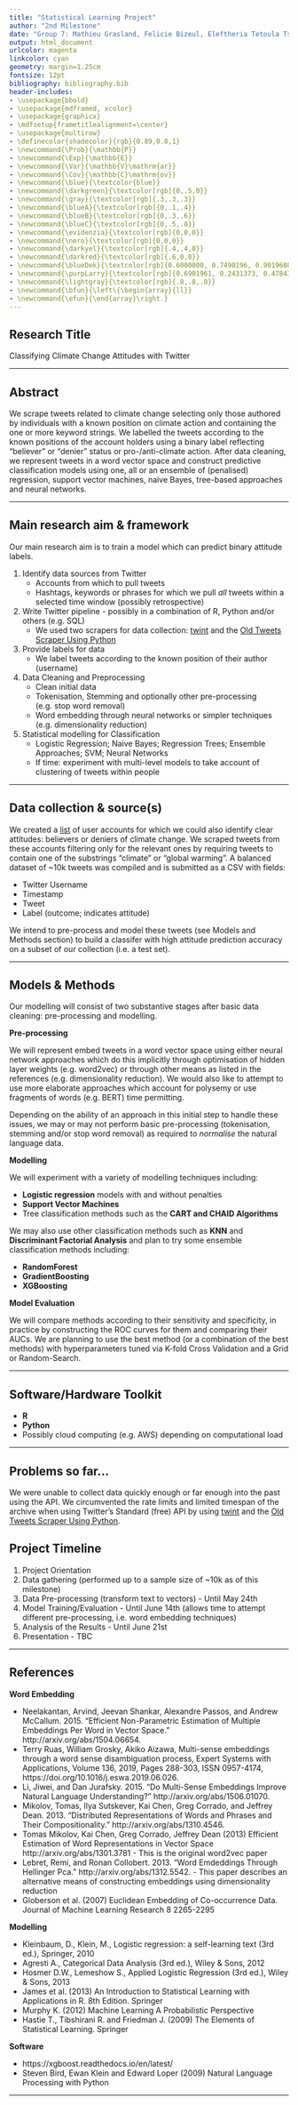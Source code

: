 ```yaml
---
title: "Statistical Learning Project"
author: "2nd Milestone"
date: "Group 7: Mathieu Grasland, Felicie Bizeul, Eleftheria Tetoula Tsonga, Iason Tsardanidis and Anil Keshwani"
output: html_document
urlcolor: magenta
linkcolor: cyan
geometry: margin=1.25cm
fontsize: 12pt
bibliography: bibliography.bib
header-includes:
- \usepackage{bbold}
- \usepackage{mdframed, xcolor}
- \usepackage{graphicx}
- \mdfsetup{frametitlealignment=\center}
- \usepackage{multirow}
- \definecolor{shadecolor}{rgb}{0.89,0.8,1}
- \newcommand{\Prob}{\mathbb{P}}
- \newcommand{\Exp}{\mathbb{E}}
- \newcommand{\Var}{\mathbb{V}\mathrm{ar}}
- \newcommand{\Cov}{\mathbb{C}\mathrm{ov}}
- \newcommand{\blue}{\textcolor{blue}}
- \newcommand{\darkgreen}{\textcolor[rgb]{0,.5,0}}
- \newcommand{\gray}{\textcolor[rgb]{.3,.3,.3}}
- \newcommand{\blueA}{\textcolor[rgb]{0,.1,.4}}
- \newcommand{\blueB}{\textcolor[rgb]{0,.3,.6}}
- \newcommand{\blueC}{\textcolor[rgb]{0,.5,.8}}
- \newcommand{\evidenzia}{\textcolor[rgb]{0,0,0}}
- \newcommand{\nero}{\textcolor[rgb]{0,0,0}}
- \newcommand{\darkyel}{\textcolor[rgb]{.4,.4,0}}
- \newcommand{\darkred}{\textcolor[rgb]{.6,0,0}}
- \newcommand{\blueDek}{\textcolor[rgb]{0.6000000, 0.7490196, 0.9019608}}
- \newcommand{\purpLarry}{\textcolor[rgb]{0.6901961, 0.2431373, 0.4784314}}
- \newcommand{\lightgray}{\textcolor[rgb]{.8,.8,.8}}
- \newcommand{\bfun}{\left\{\begin{array}{ll}}
- \newcommand{\efun}{\end{array}\right.}
---
```



Research Title
----------

Classifying Climate Change Attitudes with Twitter

----------


Abstract \underline{update}
----------

We scrape tweets related to climate change selecting only those authored by individuals with a known position on climate action and containing the one or more keyword strings. We labelled the tweets according to the known positions of the account holders using a binary label reflecting "believer" or "denier" status or pro-/anti-climate action. After data cleaning, we represent tweets in a word vector space and construct predictive classification models using one, all or an ensemble of (penalised) regression, support vector machines, naive Bayes, tree-based approaches and neural networks.

----------


Main research aim \& framework \underline{update}
----------

Our main research aim is to train a model which can predict binary attitude labels. 

1. Identify data sources from Twitter
   - Accounts from which to pull tweets
   - Hashtags, keywords or phrases for which we pull _all_ tweets within a selected time window (possibly retrospective)
2. Write Twitter pipeline - possibly in a combination of R, Python and/or others (e.g. SQL)
    - We used two scrapers for data collection: [twint](https://github.com/twintproject/twint) and the [Old Tweets Scraper Using Python](https://github.com/PJHRobles/Twitter-Get-Old-Tweets-Scraper)
3. Provide labels for data
   - We label tweets according to the known position of their author (username)
4. Data Cleaning and Preprocessing
   - Clean initial data 
   - Tokenisation, Stemming and optionally other pre-processing (e.g. stop word removal)
   - Word embedding through neural networks or simpler techniques (e.g. dimensionality reduction)
5. Statistical modelling for Classification
   - Logistic Regression; Naive Bayes; Regression Trees; Ensemble Approaches; SVM; Neural Networks
   - If time: experiment with multi-level models to take account of clustering of tweets within people

----------


Data collection \& source(s) 
----------

We created a [list](https://docs.google.com/spreadsheets/d/1ilJNgGtmqJOyKxPdyGG15D4QdVMbmXjxbKZ0YyfNRHM/edit#gid=0) of user accounts for which we could also identify clear attitudes: believers or deniers of climate change. We scraped tweets from these accounts filtering only for the relevant ones by requiring tweets to contain one of the substrings "climate" or "global warming". A balanced dataset of ~10k tweets was compiled and is submitted as a CSV with fields:

- Twitter Username
- Timestamp
- Tweet
- Label (outcome; indicates attitude)

We intend to pre-process and model these tweets (see Models and Methods section) to build a classifer with high attitude prediction accuracy on a subset of our collection (i.e. a test set). 

----------


Models \& Methods \underline{update}
----------

Our modelling will consist of two substantive stages after basic data cleaning: pre-processing and modelling. 

**Pre-processing**

We will represent embed tweets in a word vector space using either neural network approaches which do this implicitly through optimisation of hidden layer weights (e.g. word2vec) or through other means as listed in the references (e.g. dimensionality reduction). We would also like to attempt to use more elaborate approaches which account for polysemy or use fragments of words (e.g. BERT) time permitting.

Depending on the ability of an approach in this initial step to handle these issues, we may or may not perform basic pre-processing (tokenisation, stemming and/or stop word removal) as required to _normalise_ the natural language data. 

**Modelling**

We will experiment with a variety of modelling techniques including:

- **Logistic regression** models with and without penalties  
- **Support Vector Machines**   
- Tree classification methods such as the **CART and CHAID Algorithms**  

We may also use other classification methods such as **KNN** and  **Discriminant Factorial Analysis** and plan to try some ensemble classification methods including:

- **RandomForest**
- **GradientBoosting**
- **XGBoosting**

**Model Evaluation**

We will compare methods according to their sensitivity and specificity, in practice by constructing the ROC curves for them and comparing their AUCs. We are planning to use the best method (or a combination of the best methods) with hyperparameters tuned via K-fold Cross Validation and a Grid or Random-Search.

----------


Software/Hardware Toolkit \underline{update}
----------

- **R**
- **Python**
- Possibly cloud computing (e.g. AWS) depending on computational load

----------


Problems so far...
----------

We were unable to collect data quickly enough or far enough into the past using the API. We circumvented the rate limits and limited timespan of the archive when using Twitter's Standard (free) API by using [twint](https://github.com/twintproject/twint) and the [Old Tweets Scraper Using Python](https://github.com/PJHRobles/Twitter-Get-Old-Tweets-Scraper).

Project Timeline \underline{update}
----------

1) Project Orientation
2) Data gathering (performed up to a sample size of ~10k as of this milestone)
3) Data Pre-processing (transform text to vectors) - Until May 24th
4) Model Training/Evaluation - Until June 14th (allows time to attempt different pre-processing, i.e. word embedding techniques)
5) Analysis of the Results - Until June 21st
6) Presentation - TBC

----------


References \underline{update}
----------

**Word Embedding**

- Neelakantan, Arvind, Jeevan Shankar, Alexandre Passos, and Andrew McCallum. 2015. “Efficient Non-Parametric Estimation of Multiple Embeddings Per Word in Vector Space.” http://arxiv.org/abs/1504.06654.
- Terry Ruas, William Grosky, Akiko Aizawa, Multi-sense embeddings through a word sense disambiguation process, Expert Systems with Applications, Volume 136, 2019, Pages 288-303, ISSN 0957-4174, https://doi.org/10.1016/j.eswa.2019.06.026.
- Li, Jiwei, and Dan Jurafsky. 2015. “Do Multi-Sense Embeddings Improve Natural Language Understanding?” http://arxiv.org/abs/1506.01070.
- Mikolov, Tomas, Ilya Sutskever, Kai Chen, Greg Corrado, and Jeffrey Dean. 2013. “Distributed Representations of Words and Phrases and Their Compositionality.” http://arxiv.org/abs/1310.4546. 
- Tomas Mikolov, Kai Chen, Greg Corrado, Jeffrey Dean (2013) Efficient Estimation of Word Representations in Vector Space http://arxiv.org/abs/1301.3781 - This is the original word2vec paper
- Lebret, Remi, and Ronan Collobert. 2013. “Word Emdeddings Through Hellinger Pca.” http://arxiv.org/abs/1312.5542. - This paper describes an alternative means of constructing embeddings using dimensionality reduction
- Globerson et al. (2007) Euclidean Embedding of Co-occurrence Data. Journal of Machine Learning Research 8 2265-2295

**Modelling**

- Kleinbaum, D., Klein, M., Logistic regression: a self-learning text (3rd ed.), Springer, 2010
- Agresti A., Categorical Data Analysis (3rd ed.), Wiley & Sons, 2012
- Hosmer D.W., Lemeshow S., Applied Logistic Regression (3rd ed.), Wiley & Sons, 2013
- James et al. (2013) An Introduction to Statistical Learning with Applications in R. 8th Edition. Springer
- Murphy K. (2012) Machine Learning A Probabilistic Perspective
- Hastie T., Tibshirani R. and Friedman J. (2009) The Elements of Statistical Learning. Springer

**Software**

- https://xgboost.readthedocs.io/en/latest/
- Steven Bird, Ewan Klein and Edward Loper (2009) Natural Language Processing with Python

----------

